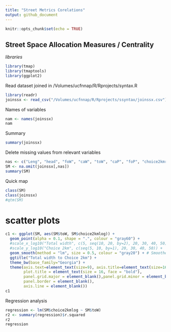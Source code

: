 ```yaml
---
title: "Street Metrics Corelations"
output: github_document
---
```


```r
knitr::opts_chunk$set(echo = TRUE)
```

## Street Space Allocation Measures / Centrality

*libraries*
```r
library(tmap)
library(tmaptools)
library(ggplot2)
```


Read dataset joined in /Volumes/ucfnnap/R/Rprojects/syntax.R
```r
library(readr)
joinssx <- read_csv("/Volumes/ucfnnap/R/Rprojects/ssyntax/joinssx.csv")
```

Names of variables

```r
nam <- names(joinssx)
nam
```

Summary 

```r
summary(joinssx)
```

Delete missing values from relevant variables

```r
nas <- c("Leng", "head", "foW", "caW", "toW", "caP", "foP", "choice2kmrank", "choice2kmlog")
SM <- na.omit(joinssx[,nas])
summary(SM)


```

Quick map

```r
class(SM)
class(joinssx)
#qtm(SM)
```

# scatter plots

```r
c1 <- ggplot(SM, aes(SM$toW, SM$choice2kmlog)) +
  geom_point(alpha = 0.1, shape = ".", colour = "gray60") +
  #scale_x_log10("Total width", c(5, seq(10, 20, by=2), 20, 30, 40, 50)) +
  #scale_y_log10("Choice 2km", c(seq(5, 10, by=1), 20, 30, 40, 50)) +
  geom_smooth(method = "lm", size = 0.5, colour = "gray20") + # Smoothed conditional means "lm"= linear method
  ggtitle("Total width to Choice 2km") +
  theme_bw(base_family="Georgia") +
  theme(axis.text=element_text(size=9), axis.title=element_text(size=16), 
        plot.title = element_text(size = 16, face = "bold"),
        panel.grid.major = element_blank(),panel.grid.minor = element_blank(),
        panel.border = element_blank(),
        axis.line = element_blank())
c1
```

Regression analysis

```r
regression <- lm(SM$choice2kmlog ~ SM$toW)
r2 <- summary(regression)$r.squared
r2
regression
```

